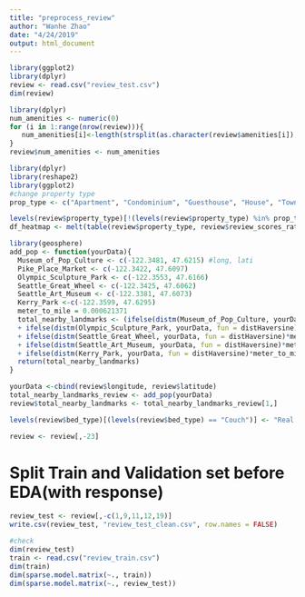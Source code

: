 ```yaml
---
title: "preprocess_review"
author: "Wanhe Zhao"
date: "4/24/2019"
output: html_document
---
```





```r
library(ggplot2)
library(dplyr)
review <- read.csv("review_test.csv")
dim(review)
```





```r
library(dplyr)
num_amenities <- numeric(0)
for (i in 1:range(nrow(review))){
   num_amenities[i]<-length(strsplit(as.character(review$amenities[i]), ",")[[1]])
}
review$num_amenities <- num_amenities
```



```r
library(dplyr)
library(reshape2)
library(ggplot2)
#change property type
prop_type <- c("Apartment", "Condominium", "Guesthouse", "House", "Townhouse", "Guest suite")
```
```r
levels(review$property_type)[!(levels(review$property_type) %in% prop_type)] <- rep("Other", times=12)
df_heatmap <- melt(table(review$property_type, review$review_scores_rating))
```

```r
library(geosphere)
add_pop <- function(yourData){
  Museum_of_Pop_Culture <- c(-122.3481, 47.6215) #long, lati
  Pike_Place_Market <- c(-122.3422, 47.6097)
  Olympic_Sculpture_Park <- c(-122.3553, 47.6166)
  Seattle_Great_Wheel <- c(-122.3425, 47.6062)
  Seattle_Art_Museum <- c(-122.3381, 47.6073)
  Kerry_Park <-c(-122.3599, 47.6295)
  meter_to_mile = 0.000621371
  total_nearby_landmarks <- (ifelse(distm(Museum_of_Pop_Culture, yourData, fun = distHaversine)*meter_to_mile <1, 1, 0) + ifelse(distm(Pike_Place_Market, yourData, fun = distHaversine)*meter_to_mile <1, 1, 0)
  + ifelse(distm(Olympic_Sculpture_Park, yourData, fun = distHaversine)*meter_to_mile <1, 1, 0)
  + ifelse(distm(Seattle_Great_Wheel, yourData, fun = distHaversine)*meter_to_mile <1, 1, 0)
  + ifelse(distm(Seattle_Art_Museum, yourData, fun = distHaversine)*meter_to_mile <1, 1, 0)
  + ifelse(distm(Kerry_Park, yourData, fun = distHaversine)*meter_to_mile <1, 1, 0))
  return(total_nearby_landmarks)
}

yourData <-cbind(review$longitude, review$latitude)
total_nearby_landmarks_review <- add_pop(yourData)
review$total_nearby_landmarks <- total_nearby_landmarks_review[1,]

```

```r
levels(review$bed_type)[(levels(review$bed_type) == "Couch")] <- "Real Bed"
```



```r
review <- review[,-23] 
```

# Split Train and Validation set before EDA(with response)



```r
review_test <- review[,-c(1,9,11,12,19)]
write.csv(review_test, "review_test_clean.csv", row.names = FALSE)

```

```r
#check
dim(review_test)
train <- read.csv("review_train.csv")
dim(train)
dim(sparse.model.matrix(~., train))
dim(sparse.model.matrix(~., review_test))
```







